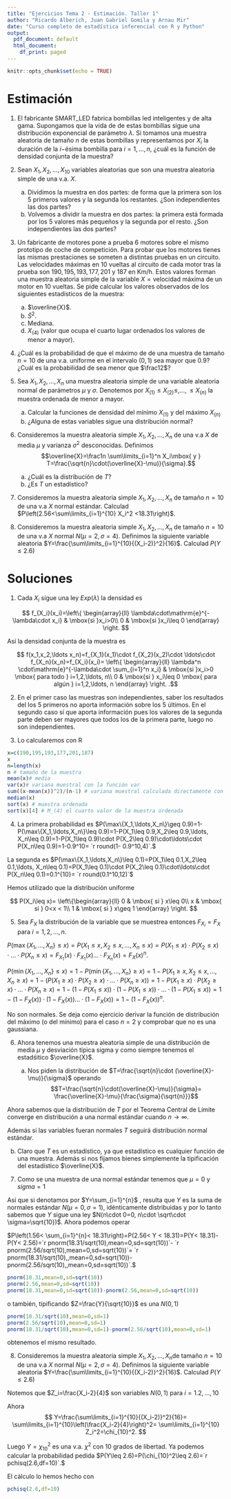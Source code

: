 ```yaml
---
title: "Ejercicios Tema 2 - Estimación. Taller 1"
author: "Ricardo Alberich, Juan Gabriel Gomila y Arnau Mir"
date: "Curso completo de estadística inferencial con R y Python"
output:
  pdf_document: default
  html_document:
    df_print: paged
---
```


```r
knitr::opts_chunk$set(echo = TRUE)
```


# Estimación


1.  El fabricante SMART_LED fabrica bombillas led  inteligentes y de alta gama. Supongamos que la vida de  de estas bombillas sigue una distribución exponencial de parámetro $\lambda$. Si tomamos  una muestra aleatoria 
de  tamaño $n$ de estas bombillas y representamos por  $X_i$ la duración de la $i-$ésima bombilla para $i=1,\ldots,n$, ¿cuál es la función de densidad conjunta de la muestra?

2. Sean $X_1,X_2,\ldots,X_{10}$  variables aleatorias que son una muestra aleatoria simple de una v.a. $X$. 
   a. Dividimos la muestra en dos partes: de forma que la primera son los $5$ primeros valores y la segunda los restantes. 
  ¿Son  independientes las dos partes?
   b. Volvemos a dividir la muestra en dos partes: la primera  está formada por los $5$ valores más pequeños y
  la segunda por el resto. ¿Son independientes las dos partes?

3. Un fabricante de motores  pone a prueba  $6$ motores sobre   el mismo prototipo  de coche de competición. Para probar que los motores tienes las mismas prestaciones se someten a distintas pruebas en un circuito. 
Las velocidades máximas en 10 vueltas al circuito  de cada motor tras la prueba son  $190,195,193,177,201$ y $187$ en Km/h. Estos valores forman una muestra aleatoria simple de la variable $X=\mbox{velocidad máxima de un motor en 10 vueltas.}$ Se pide calcular los valores observados de los siguientes estadísticos de  la muestra:
   a. $\overline{X}$.
   b. $\tilde{S}^2$.
   c. Mediana.
   d. $X_{(4)}$ (valor que ocupa el  cuarto lugar ordenados los valores de menor a mayor).

4. ¿Cuál es  la probabilidad de que el  máximo de  de una muestra de tamaño $n=10$ de una v.a. uniforme en el intervalo $(0,1)$ sea mayor que $0.9$? ¿Cuál es la probabilidad de sea menor  que $\frac12$?

5. Sea $X_1,X_2,\ldots,X_n$ una muestra aleatoria simple de una
variable aleatoria  normal de parámetros $\mu$ y $\sigma$. Denotemos por $X_{(1)}\leq X_{(2)}\leq ,\ldots,\leq X_{(n)}$ la muestra ordenada de menor a mayor.
   a. Calcular la funciones de densidad del mínimo $X_{(1)}$ y del máximo $X_{(n)}$
   b. ¿Alguna de estas variables sigue una distribución normal?

6. Consideremos la muestra aleatoria simple $X_1,X_2,\ldots,X_n$  de una v.a $X$  de media $\mu$ y  varianza $\sigma^2$ desconocidas. Definimos $$\overline{X}=\frac1n \sum\limits_{i=1}^n X_i\mbox{ y } T=\frac{\sqrt{n}\cdot(\overline{X}-\mu)}{\sigma}.$$

   a. ¿Cuál es la distribución de $T$?
   b. ¿Es $T$ un estadístico?

7. Consideremos la muestra aleatoria simple $X_1,X_2,\ldots,X_n$  de tamaño $n=10$ de una v.a $X$ normal estándar. Calculad $P\left(2.56<\sum\limits_{i=1}^{10} X_i^2 <18.31\right)$.

8. Consideremos la muestra aleatoria simple $X_1,X_2,\ldots,X_{n}$ de tamaño $n=10$  de una v.a $X$ normal $N(\mu=2,\sigma=4)$. Definimos  la  siguiente variable aleatoria $Y=\frac{\sum\limits_{i=1}^{10}{(X_i-2)}^2}{16}$. 
Calculad $P(Y\leq 2.6)$

# Soluciones

1.  Cada $X_i$ sigue una ley $Exp(\lambda)$ la densidad  es 

$$
f_{X_i}(x_i)=\left\{
\begin{array}{ll}
\lambda\cdot\mathrm{e}^{-\lambda\cdot x_i} & \mbox{si }x_i>0\\
0 & \mbox{si }x_i\leq 0
\end{array}
\right.
$$

Así la densidad conjunta de la muestra es 

$$
f(x_1,x_2,\ldots x_n)=f_{X_1}(x_1)\cdot f_{X_2}(x_2)\cdot \ldots\cdot f_{X_n}(x_n)=f_{X_i}(x_i)=
\left\{
\begin{array}{ll}
\lambda^n \cdot\mathrm{e}^{-\lambda\cdot \sum_{i=1}^n x_i} & \mbox{si }x_i>0 \mbox{ para todo } i=1,2,\ldots, n\\
0 & \mbox{si } x_i\leq 0 \mbox{ para algún } i=1,2,\ldots, n 
\end{array}
\right.
.$$

2. En el primer caso las muestras son independientes, saber los resultados del los  5 primeros 
no aporta información sobre los 5 últimos.  En el segundo caso sí que aporta información pues  los valores de la segunda  parte deben ser mayores que todos los de la primera parte, luego no son independientes.

3. Lo calcularemos con R

```r
x=c(190,195,193,177,201,187)
x
n=length(x)
n # tamaño de la muestra
mean(x)# media
var(x)# variana muestral con la función var
sum((x-mean(x))^2)/(n-1) # variana muestral calculada directamente con R
median(x)
sort(x) # muestra ordenada
sort(x)[4] # M_(4) el cuarto valor de la muestra ordenada
```

4. La primera probabilidad es 
$P(\max\{X_1,\ldots,X_n\}\geq 0.9)=1-P(\max\{X_1,\ldots,X_n\}\leq 0.9)=1-P(X_1\leq 0.9,X_2\leq 0.9,\ldots, X_n\leq 0.9)=1-P(X_1\leq 0.9)\cdot P(X_2\leq 0.9)\cdot\ldots\cdot P(X_n\leq 0.9)=1-0.9^10= `r round(1- 0.9^10,4)`.$ 

La segunda es 
$P(\max\{X_1,\ldots,X_n\}\leq 0.1)=P(X_1\leq 0.1,X_2\leq 0.1,\ldots, X_n\leq 0.1)=P(X_1\leq 0.1)\cdot P(X_2\leq 0.1)\cdot\ldots\cdot P(X_n\leq 0.1)=0.1^{10}= `r round(0.1^10,12)`$

Hemos utilizado que la distribución uniforme  

$$
P(X_i\leq x)=
\left\{\begin{array}{ll}
0 & \mbox{ si } x\leq 0\\
x & \mbox{ si } 0<x < 1\\
1 & \mbox{ si }  x\geq 1
\end{array}
\right.
$$

5. Sea $F_X$ la distribución de la variable que se muestrea entonces $F_{X_i}=F_X$ para $i=1,2,\ldots,n$. 

$P(\max\{X_1,\ldots,X_n\}\leq x)=P(X_1\leq x,X_2\leq x,\ldots, X_n\leq x)=P(X_1\leq x)\cdot P(X_2\leq x)\cdot\ldots\cdot P(X_n\leq x)=F_{X_1}(x)\cdot F_{X_1}(x)\ldots\cdot F_{X_n}(x)=F_{X}(x)^n.$

$P(\min\{X_1,\ldots,X_n\}\leq x)=1-P(\min\{X_1,\ldots,X_n\}\geq x)=
1- P(X_1\geq x,X_2\leq x,\ldots, X_n\geq x)=1-\left(P(X_1\geq x)\cdot P(X_2\geq x)\cdot\ldots\cdot P(X_n\geq x)\right)=1-P(X_1\geq x)\cdot P(X_2\geq x)\cdot\ldots\cdot P(X_n\geq x)=
1-\left(1-P(X_1\leq x)\right) \cdot \left(1-P(X_1\leq x)\right)\cdot\ldots\cdot\left(1-P(X_1\leq x)\right)=
1-\left(1-F_{X}(x)\right)\cdot \left(1-F_{X}(x)\right)\ldots\cdot \left(1-F_{X}(x)\right)=1-  (1-F_{X}(x))^n.$

No son normales. Se deja como ejercicio  derivar la función de distribución del máximo (o del mínimo) para el caso $n=2$ y comprobar que no es una gaussiana.


6. Ahora tenemos una muestra aleatoria simple de una distribución de media $\mu$ y desviación típica sigma y como siempre  tenemos el estadśitico $\overline{X}$.

   a. Nos piden la distribución de 
 $T=\frac{\sqrt{n}\cdot (\overline{X}-\mu)}{\sigma}$
operando 
 $$T=\frac{\sqrt{n}\cdot(\overline{X}-\mu)}{\sigma}=
\frac{\overline{X}-\mu}{\frac{\sigma}{\sqrt{n}}}$$

Ahora sabemos que la distribución de $T$ por el Teorema Central de Límite  converge en distribución a una normal estándar cuando $n\to\infty$.

Además  si las variables fueran normales  $T$ seguirá distribución  normal estándar. 

   b. Claro que $T$ es un estadístico, ya que estadístico es cualquier función de una muestra. Además si nos fijamos bienes simplemente la tipificación del estadístico $\overline{X}$.

7.  Como se una muestra de una normal estándar  tenemos que $\mu=0$ y $sigma=1$

Así que si denotamos por  $Y=\sum_{i=1}^{n}$ , resulta que $Y$ es la suma de normales estándar $N(\mu=0,\sigma=1)$,  idénticamente distribuidas y por lo tanto sabemos que $Y$ sigue una ley $N(n\cdot 0=0, n\cdot \sqrt\cdot \sigma=\sqrt{10})$. Ahora podemos operar



$P\left(1.56< \sum_{i=1}^{n}< 18.31\right)=P(2.56< Y < 18.31)=P(Y< 18.31)-P(Y< 2.56)=`r pnorm(18.31/sqrt(10),mean=0,sd=sqrt(10))`-
`r pnorm(2.56/sqrt(10),mean=0,sd=sqrt(10))`=
`r pnorm(18.31/sqrt(10),,mean=0,sd=sqrt(10))-pnorm(2.56/sqrt(10),,mean=0,sd=sqrt(10))`.$


```r
pnorm(18.31,mean=0,sd=sqrt(10))
pnorm(2.56,mean=0,sd=sqrt(10))
pnorm(18.31,mean=0,sd=sqrt(10))-pnorm(2.56,mean=0,sd=sqrt(10))
```


o también, tipificando $Z=\frac{Y}{\sqrt{10}}$ es una $N(0,1)$

```r
pnorm(18.31/sqrt(10),mean=0,sd=1)
pnorm(2.56/sqrt(10),mean=0,sd=1)
pnorm(18.31/sqrt(10),mean=0,sd=1)-pnorm(2.56/sqrt(10),mean=0,sd=1)
```

obtenemos el mismo resultado.



8.  Consideremos la muestra aleatoria simple $X_1,X_2,\ldots,X_{n}$de tamaño $n=10$  de una v.a $X$ normal $N(\mu=2,\sigma=4)$. Definimos  la  siguiente variable aleatoria $Y=\frac{\sum\limits_{i=1}^{10}{(X_i-2)}^2}{16}$. 
Calculad $P(Y\leq 2.6)$


 Notemos que $Z_i=\frac{X_i-2}{4}$ son variables $N(0,1)$ para $i=1.2,\ldots,10$


Ahora 
$$
Y=\frac{\sum\limits_{i=1}^{10}{(X_i-2)}^2}{16}=
\sum\limits_{i=1}^{10}\left(\frac{X_i-2}{4}\right)^2=
\sum\limits_{i=1}^{10} Z_i^2=\chi_{10}^2.
$$


Luego $Y=\chi_{10}^2$ es una v.a. $\chi^2$ con 10 grados de libertad. Ya podemos calcular la probabilidad pedida $P(Y\leq 2.6)=P(\chi_{10}^2\leq 2.6)=`r pchisq(2.6,df=10)`.$

El cálculo lo hemos hecho con 

```r
pchisq(2.6,df=10)
```








